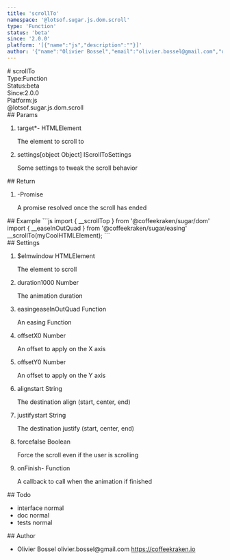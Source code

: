 ```yaml
---
title: 'scrollTo'
namespace: '@lotsof.sugar.js.dom.scroll'
type: 'Function'
status: 'beta'
since: '2.0.0'
platform: '[{"name":"js","description":""}]'
author: '{"name":"Olivier Bossel","email":"olivier.bossel@gmail.com","url":"https://coffeekraken.io"}'
---
```

<div class="docmap-mdx">
# scrollTo
<div class="_metas">
<div class="_type"><span class="_type-label">Type:</span><span class="_type-value">Function</span></div>
<div class="_status"><span class="_status-label">Status:</span><span class="_status-value -beta">beta</span></div>
<div class="_since"><span class="_since-label">Since:</span><span class="_since-value">2.0.0</span></div>
<div class="_platform"><span class="_platform-label">Platform:</span><span class="_platform-value -js">js</span></div>
</div>
<div class="_namespace">@lotsof.sugar.js.dom.scroll</div>
<div class="_params">
## Params
<ol class="_list">
<li class="_item">
<span class="_name">target<span class="_required">*</span></span><span class="_default">-</span> <span class="_type">HTMLElement</span>
<p class="_description">The element to scroll to</p>
</li>
<li class="_item">
<span class="_name">settings</span><span class="_default">&lsqb;object Object&rsqb;</span> <span class="_type">IScrollToSettings</span>
<p class="_description">Some settings to tweak the scroll behavior</p>
</li>
</ol>
</div>
<div class="_return">
## Return
<ol class="_list">
<li class="_item">
<span class="_default">-</span><span class="_type">Promise</span>
<p class="_description">A promise resolved once the scroll has ended</p>
</li>
</ol>
</div>
<div class="_examples">
## Example
```js
import { __scrollTop } from '@coffeekraken/sugar/dom'
import { __easeInOutQuad } from '@coffeekraken/sugar/easing'
__scrollTo(myCoolHTMLElement);
```
</div>
<div class="_settings">
## Settings
<ol class="_list">
<li class="_item">
<span class="_name">$elm</span><span class="_default">window</span> <span class="_type">HTMLElement</span>
<p class="_description">The element to scroll</p>
</li>
<li class="_item">
<span class="_name">duration</span><span class="_default">1000</span> <span class="_type">Number</span>
<p class="_description">The animation duration</p>
</li>
<li class="_item">
<span class="_name">easing</span><span class="_default">easeInOutQuad</span> <span class="_type">Function</span>
<p class="_description">An easing Function</p>
</li>
<li class="_item">
<span class="_name">offsetX</span><span class="_default">0</span> <span class="_type">Number</span>
<p class="_description">An offset to apply on the X axis</p>
</li>
<li class="_item">
<span class="_name">offsetY</span><span class="_default">0</span> <span class="_type">Number</span>
<p class="_description">An offset to apply on the Y axis</p>
</li>
<li class="_item">
<span class="_name">align</span><span class="_default">start</span> <span class="_type">String</span>
<p class="_description">The destination align (start, center, end)</p>
</li>
<li class="_item">
<span class="_name">justify</span><span class="_default">start</span> <span class="_type">String</span>
<p class="_description">The destination justify (start, center, end)</p>
</li>
<li class="_item">
<span class="_name">force</span><span class="_default">false</span> <span class="_type">Boolean</span>
<p class="_description">Force the scroll even if the user is scrolling</p>
</li>
<li class="_item">
<span class="_name">onFinish</span><span class="_default">-</span> <span class="_type">Function</span>
<p class="_description">A callback to call when the animation if finished</p>
</li>
</ol>
</div>
<div class="_todo">
## Todo
<ul class="_list">
<li class="_item">
<span class="_description">interface</span>
<span class="_priority -normal">normal</span>
</li>
<li class="_item">
<span class="_description">doc</span>
<span class="_priority -normal">normal</span>
</li>
<li class="_item">
<span class="_description">tests</span>
<span class="_priority -normal">normal</span>
</li>
</ul>
</div>
<div class="_author">
## Author
<ul class="_list">
<li class="_item">
<span class="_name">Olivier Bossel</span>
<span class="_email">olivier.bossel@gmail.com</span>
<a href="https://coffeekraken.io" target="_blank" class="_url">https://coffeekraken.io</a>
</li>
</ul>
</div>
</div>